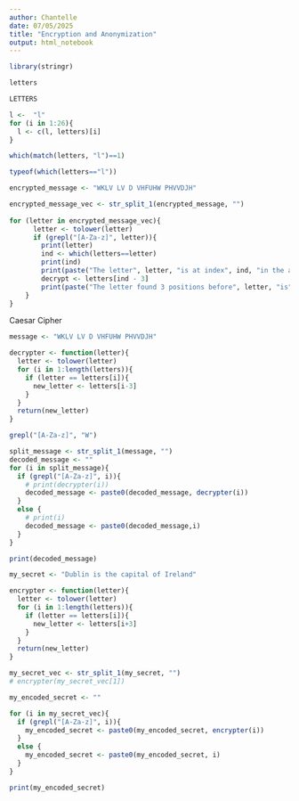 ---
author: Chantelle
date: 07/05/2025
title: "Encryption and Anonymization"
output: html_notebook
---

```{r}
library(stringr)
```

```{r}
letters
```
```{r}
LETTERS
```

```{r}
l <-  "l"
for (i in 1:26){
  l <- c(l, letters)[i]
}
```
```{r}
which(match(letters, "l")==1)
```
```{r}
typeof(which(letters=="l"))
```


```{r}

encrypted_message <- "WKLV LV D VHFUHW PHVVDJH"

encrypted_message_vec <- str_split_1(encrypted_message, "")
  
for (letter in encrypted_message_vec){
      letter <- tolower(letter)
      if (grepl("[A-Za-z]", letter)){
        print(letter)
        ind <- which(letters==letter)
        print(ind)
        print(paste("The letter", letter, "is at index", ind, "in the alphabet"))
        decrypt <- letters[ind - 3]
        print(paste("The letter found 3 positions before", letter, "is", decrypt))
    }
}

```



Caesar Cipher

```{r}
message <- "WKLV LV D VHFUHW PHVVDJH"
```

```{r}
decrypter <- function(letter){
  letter <- tolower(letter)
  for (i in 1:length(letters)){
    if (letter == letters[i]){
      new_letter <- letters[i-3]
    }
  }
  return(new_letter)
}
```

```{r}
grepl("[A-Za-z]", "W")
```

```{r}
split_message <- str_split_1(message, "")
decoded_message <- ""
for (i in split_message){
  if (grepl("[A-Za-z]", i)){
    # print(decrypter(i))
    decoded_message <- paste0(decoded_message, decrypter(i))
  }
  else {
    # print(i)
    decoded_message <- paste0(decoded_message,i)
  }
}

print(decoded_message)
```
```{r}
my_secret <- "Dublin is the capital of Ireland"

encrypter <- function(letter){
  letter <- tolower(letter)
  for (i in 1:length(letters)){
    if (letter == letters[i]){
      new_letter <- letters[i+3]
    }
  }
  return(new_letter)
}

my_secret_vec <- str_split_1(my_secret, "")
# encrypter(my_secret_vec[1])

my_encoded_secret <- ""

for (i in my_secret_vec){
  if (grepl("[A-Za-z]", i)){
    my_encoded_secret <- paste0(my_encoded_secret, encrypter(i))
  }
  else {
    my_encoded_secret <- paste0(my_encoded_secret, i)
  }
}

print(my_encoded_secret)
```



